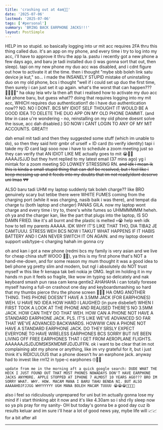 ```yaml
---
title: 'crashing out at 4am🤘🏻'
date: '2025-07-06'
lastmod: '2025-07-06'
tags: ['#personal']
summary: 'BRING BACK EARPHONE JACKS!!!'
layout: PostSimple
---
```


HELP im so stupid. so basically logging into ur mit acc requires 2FA thru this thing called duo. it's an app on my phone, and every time i try to log into my acc, i'll have to approve it thru the app la. pastu i recently got a new phone a few days ago, and baru je tadi installed duo (i was gonna sort that out, then sleep). tapi on my new phone my duo acc was disabled, and i cdnt figure out how to activate it at the time. then i thought "mybe sbb boleh link satu device je kut," so... i made the INSANELY STUPID mistake of uninstalling duo on my old phone, bcs i thought "well if i could set up duo the first time, then surely i can just set it up again. what's the worst that can happen??? 🤷🏻‍♀️😌" ha okay leia wtv la then aft that i realised how to activate my duo acc kat phone baru, but guess what?? doing that requires logging into my mit acc, WHICH requires duo authentication!! do i have duo authentication now?? NO. NO I DONT. BCS MY IDIOT SELF THOUGHT IT WOULD BE A GOOD IDEA TO DELETE THE DUO APP ON MY OLD PHONE DAMMIT. (and btw in case u're wondering - no, reinstalling on my old phone doesnt solve the issue, acc dah disabled.) SO NOW I CANT LOGIN TO ANY OF MY MIT ACCOUNTS. GREAT!!

dah email mit tadi and then they suggested some stuff (which im unable to do), so then they said hntr gmbr of urself + ID card (to verify identity) tapi i takde my ID card lagi sooo now i have to schedule a zoom meeting just so they can verify that AN IDIOT LIKE ME actually goes to mit 😭🙏🏻 AAAAJSJJD but they hvnt replied to my latest email (37 mins ago) yg i mintak for a zoom meeting SO LOWKEY STRESSING RN. ~~and idk i mean ik this is kinda a small stupid thing that can def be resolved, but i feel like i keep messing up and it feeds into my doubts that im not ready/dont deserve uni lmao~~ 💔💔

ALSO baru tadi UHM my laptop suddenly tak boleh charge?? like BRO genuinely scary but tetibe there were WHITE FUMES coming from the charging port (while it was charging, nasib baik i was there), and tempat dia charge tu (both laptop and charger) PANAS GILA. now my laptop wont charge and every time i try to, there's white fumes so UHMMMMMM heheh. oh ya and the charger kan, like the part that plugs into the laptop, IS SO DAMN FRIED. like it's all burnt and the plastic is melted 💀😭 help weh idk how to tell my parents AAAAA. IDK WHY IT'S LIKE THAT THO, DIA TIBA2 JE CAMTUUU. STRESS WEH BCS NOW I TAKUT WHAT HAPPENS IF IT HABIS BATTERY AND I CAN NEVER SWITCH IT ON AGAIN. and my laptop doesnt support usb/type-c charging hahah im gonna cry

oh and kan i got a new phone (redmi bcs my family is very asian and we live for cheap china stuff WOOO 🤩💥), ya this is my first phone that's NOT a hand-me-down, and for some reason my mum thought it was a good idea to beli phone yg pretty slim and modern, but ngl i absolutely do NOT trust myself w this like fr kenapa tak beli nokia je OMG. legit im holding it in my hands rn pun it feels so fragile, like wow im typing so delicately and nak keyboard smash pun rasa cam kena gentle2 AHAHAHA i can totally foresee myself having a full-on crashout one day and keyboardsmashing so hard that my thumbs pierce thru the phone screen 🤠👍🏻 HA OMG ANOTHER THING. THIS PHONE DOESN'T HAVE A 3.5MM JACK (FOR EARPHONES) WEH. U HAVE NO IDEA HOW HARD I LAUGHED (in pure disbelief) WHEN I FIRST TOOK A LOOK AT THE PHONE AND REALISED THERE'S NO 3.5MM JACK. HOW CAN THEY DO THAT WEH. HOW CAN A PHONE NOT HAVE A STANDARD EARPHONE JACK. PLS. IT'S LIKE WE'VE ADVANCED SO FAR THAT WE'VE ADVANCED BACKWARDS. HOWWW CAN A PHONE NOT HAVE A STANDARD EARPHONE JACK. DO THEY SRSLY EXPECT EVERYONE TO HAVE WIRELESS EARPHONES BCS SORRY BUT IVE BEEN LIVING OFF FREE EARPHONES THAT I GET FROM AEROPLANE FLIGHTS. AAAAAAJSJDJDMSKSKMDMFJDJDJFFN. ok i want to be clear that im not complaining abt my phone or anything, like im vry grateful for it, but i just think it's RIDICULOUS that a phone doesn't hv an earphone jack. anyway had to invest like rm12 in type-c earphones 🙄👎🏻

```update from me in the morning aft a quick google search: DUDE WHAT THE HECK I JUST FOUND OUT THAT MOST PHONES NOWADAYS DON'T HAVE EARPHONE JACKS ANYMORE. APPLE STOPPED AT IPHONE 7 ALMOST 10 YEARS AGO??? BRO IM SORRY WHAT. WHY. HOW. MACAM MANA I BARU TAHU BENDA NI. BUT ALSO AAAAAHDJFJJGG WHYYYYYY UGH MANA BOLEH MACAM TUUUU 😭😭😭✋🏻✋🏻```

also i feel so ridiculously unprepared for uni but im actually gonna lose my mind if i start thinking abt it now and it's like 4.30am so i shd rlly sleep now so ya pls pray for my sanity- OH but today's gonna be a good day cuz ib results keluar and im sure i'll hear a lot of good news yay, mybe life will 📈📈 for a bit after all

---

<script async src="https://talk.hyvor.com/embed/embed.js" type="module"></script>
<hyvor-talk-comments website-id="11281" page-id="https://leia-mayssa.vercel.app/blog/4amcrashout"></hyvor-talk-comments>
